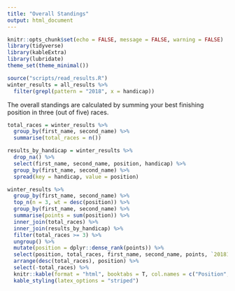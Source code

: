 ---
title: "Overall Standings"
output: html_document
---

```{r setup, include=FALSE}
knitr::opts_chunk$set(echo = FALSE, message = FALSE, warning = FALSE)
library(tidyverse)
library(kableExtra)
library(lubridate)
theme_set(theme_minimal())
```

```{r all_results}
source("scripts/read_results.R")
winter_results = all_results %>% 
  filter(grepl(pattern = "2018", x = handicap))
```

The overall standings are calculated by summing your best finishing position in three (out of five) races.

```{r overall-standings}
total_races = winter_results %>%
  group_by(first_name, second_name) %>%
  summarise(total_races = n())

results_by_handicap = winter_results %>%
  drop_na() %>%
  select(first_name, second_name, position, handicap) %>%
  group_by(first_name, second_name) %>% 
  spread(key = handicap, value = position)

winter_results %>%
  group_by(first_name, second_name) %>%
  top_n(n = 3, wt = desc(position)) %>%
  group_by(first_name, second_name) %>%
  summarise(points = sum(position)) %>%
  inner_join(total_races) %>%
  inner_join(results_by_handicap) %>%
  filter(total_races >= 3) %>%
  ungroup() %>%
  mutate(position = dplyr::dense_rank(points)) %>%
  select(position, total_races, first_name, second_name, points, `20181`, `20182`, `20183`) %>%
  arrange(desc(total_races), position) %>%
  select(-total_races) %>%
  knitr::kable(format = "html", booktabs = T, col.names = c("Position", "First", "Second", "Points", "Handicap 1", "Handicap 2", "Handicap 3")) %>% 
  kable_styling(latex_options = "striped")
```